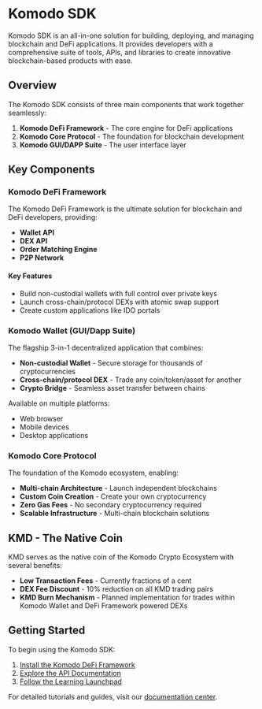 

# Komodo SDK

Komodo SDK is an all-in-one solution for building, deploying, and managing blockchain and DeFi applications. It provides developers with a comprehensive suite of tools, APIs, and libraries to create innovative blockchain-based products with ease.

## Overview

The Komodo SDK consists of three main components that work together seamlessly:

1.  **Komodo DeFi Framework** - The core engine for DeFi applications
2.  **Komodo Core Protocol** - The foundation for blockchain development
3.  **Komodo GUI/DAPP Suite** - The user interface layer

<OptimizedImage title="Komodo SDK Architecture" src={komodoSDKarch} classNaming="w-full" alt="Komodo SDK Architecture" />

## Key Components

### Komodo DeFi Framework

The Komodo DeFi Framework is the ultimate solution for blockchain and DeFi developers, providing:

*   **Wallet API**
*   **DEX API**
*   **Order Matching Engine**
*   **P2P Network**

#### Key Features

*   Build non-custodial wallets with full control over private keys
*   Launch cross-chain/protocol DEXs with atomic swap support
*   Create custom applications like IDO portals

### Komodo Wallet (GUI/Dapp Suite)

The flagship 3-in-1 decentralized application that combines:

*   **Non-custodial Wallet** - Secure storage for thousands of cryptocurrencies
*   **Cross-chain/protocol DEX** - Trade any coin/token/asset for another
*   **Crypto Bridge** - Seamless asset transfer between chains

Available on multiple platforms:

*   Web browser
*   Mobile devices
*   Desktop applications

### Komodo Core Protocol

The foundation of the Komodo ecosystem, enabling:

*   **Multi-chain Architecture** - Launch independent blockchains
*   **Custom Coin Creation** - Create your own cryptocurrency
*   **Zero Gas Fees** - No secondary cryptocurrency required
*   **Scalable Infrastructure** - Multi-chain blockchain solutions

## KMD - The Native Coin

KMD serves as the native coin of the Komodo Crypto Ecosystem with several benefits:

*   **Low Transaction Fees** - Currently fractions of a cent
*   **DEX Fee Discount** - 10% reduction on all KMD trading pairs
*   **KMD Burn Mechanism** - Planned implementation for trades within Komodo Wallet and DeFi Framework powered DEXs

## Getting Started

To begin using the Komodo SDK:

1.  [Install the Komodo DeFi Framework](/komodo-defi-framework/setup/)
2.  [Explore the API Documentation](/komodo-defi-framework/api/)
3.  [Follow the Learning Launchpad](/start-here/learning-launchpad/)

For detailed tutorials and guides, visit our [documentation center](/start-here/).
